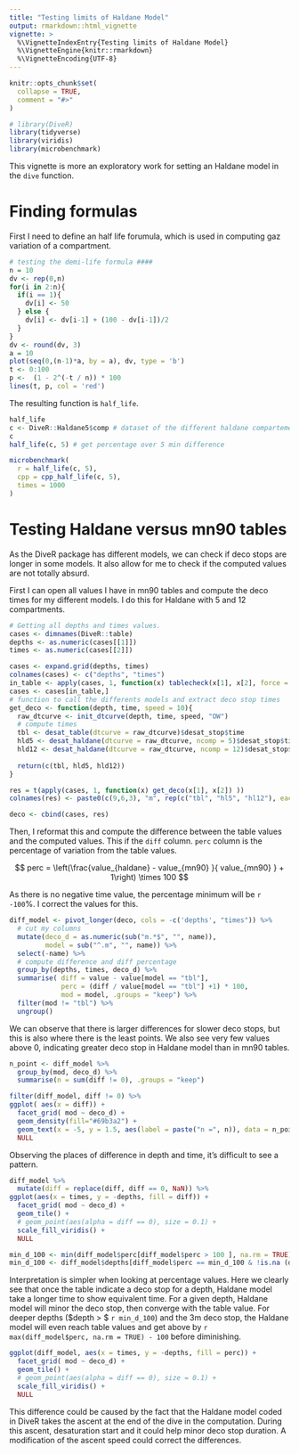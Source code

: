 ```yaml
---
title: "Testing limits of Haldane Model"
output: rmarkdown::html_vignette
vignette: >
  %\VignetteIndexEntry{Testing limits of Haldane Model}
  %\VignetteEngine{knitr::rmarkdown}
  %\VignetteEncoding{UTF-8}
---
```


```r
knitr::opts_chunk$set(
  collapse = TRUE,
  comment = "#>"
)
```

```r
# library(DiveR)
library(tidyverse)
library(viridis)
library(microbenchmark)
```

This vignette is more an exploratory work for setting an Haldane model in the `dive` function.


# Finding formulas

First I need to define an half life forumula, which is used in computing gaz variation of a compartment.

```r
# testing the demi-life formula ####
n = 10
dv <- rep(0,n)
for(i in 2:n){
  if(i == 1){
    dv[i] <- 50
  } else {
    dv[i] <- dv[i-1] + (100 - dv[i-1])/2
  }
}
dv <- round(dv, 3)
a = 10
plot(seq(0,(n-1)*a, by = a), dv, type = 'b')
t <- 0:100
p <-  (1 - 2^(-t / n)) * 100
lines(t, p, col = 'red')
```

The resulting function is `half_life`. 

```r
half_life
c <- DiveR::Haldane5$comp # dataset of the different haldane compartement models
c
half_life(c, 5) # get percentage over 5 min difference
```

```r
microbenchmark(
  r = half_life(c, 5),
  cpp = cpp_half_life(c, 5),
  times = 1000
)
```

# Testing Haldane versus mn90 tables

As the DiveR package has different models, we can check if deco stops are longer in some models. It also allow for me to check if the computed values are not totally absurd.

First I can open all values I have in mn90 tables and compute the deco times for my different models. I do this for Haldane with 5 and 12 compartments.

```r
# Getting all depths and times values.
cases <- dimnames(DiveR::table)
depths <- as.numeric(cases[[1]])
times <- as.numeric(cases[[2]])

cases <- expand.grid(depths, times)
colnames(cases) <- c("depths", "times")
in_table <- apply(cases, 1, function(x) tablecheck(x[1], x[2], force = TRUE))
cases <- cases[in_table,]
# function to call the differents models and extract deco stop times
get_deco <- function(depth, time, speed = 10){
  raw_dtcurve <- init_dtcurve(depth, time, speed, "OW")
  # compute times
  tbl <- desat_table(dtcurve = raw_dtcurve)$desat_stop$time
  hld5 <- desat_haldane(dtcurve = raw_dtcurve, ncomp = 5)$desat_stop$time
  hld12 <- desat_haldane(dtcurve = raw_dtcurve, ncomp = 12)$desat_stop$time
  
  return(c(tbl, hld5, hld12))
}

res = t(apply(cases, 1, function(x) get_deco(x[1], x[2]) ))
colnames(res) <- paste0(c(9,6,3), "m", rep(c("tbl", "hl5", "hl12"), each = 3))

deco <- cbind(cases, res)
```

Then, I reformat this and compute the difference between the table values and the computed values. This if the `diff` column. `perc` column is the percentage of variation from the table values.

$$
perc = \left(\frac{value_{haldane} - value_{mn90} }{ value_{mn90} } + 1\right) \times 100
$$

As there is no negative time value, the percentage minimum will be `r -100`\%. I correct the values for this. 

```r
diff_model <- pivot_longer(deco, cols = -c('depths', "times")) %>%
  # cut my columns
  mutate(deco_d = as.numeric(sub("m.*$", "", name)),
         model = sub("^.m", "", name)) %>%
  select(-name) %>%
  # compute difference and diff percentage
  group_by(depths, times, deco_d) %>%
  summarise( diff = value - value[model == "tbl"],
             perc = (diff / value[model == "tbl"] +1) * 100, 
             mod = model, .groups = "keep") %>%
  filter(mod != "tbl") %>%
  ungroup() 
```

We can observe that there is larger differences for slower deco stops, but this is also where there is the least points. We also see very few values above 0, indicating greater deco stop in Haldane model than in mn90 tables.

```r
n_point <- diff_model %>%
  group_by(mod, deco_d) %>%
  summarise(n = sum(diff != 0), .groups = "keep")

filter(diff_model, diff != 0) %>%
ggplot( aes(x = diff)) +
  facet_grid( mod ~ deco_d) +
  geom_density(fill="#69b3a2") +
  geom_text(x = -5, y = 1.5, aes(label = paste("n =", n)), data = n_point) +
  NULL
```

Observing the places of difference in depth and time, it's difficult to see a pattern.

```r
diff_model %>%
  mutate(diff = replace(diff, diff == 0, NaN)) %>%
ggplot(aes(x = times, y = -depths, fill = diff)) +
  facet_grid( mod ~ deco_d) +
  geom_tile() +
  # geom_point(aes(alpha = diff == 0), size = 0.1) +
  scale_fill_viridis() +
  NULL
```

```r
min_d_100 <- min(diff_model$perc[diff_model$perc > 100 ], na.rm = TRUE)
min_d_100 <- diff_model$depths[diff_model$perc == min_d_100 & !is.na (diff_model$perc)]
```


Interpretation is simpler when looking at percentage values. Here we clearly see that once the table indicate a deco stop for a depth, Haldane model take a longer time to show equivalent time. For a given depth, Haldane model will minor the deco stop, then converge with the table value. For deeper depths ($depth > $ `r min_d_100`) and the 3m deco stop, the Haldane model will even reach table values and get above by `r max(diff_model$perc, na.rm = TRUE) - 100` before diminishing.   

```r
ggplot(diff_model, aes(x = times, y = -depths, fill = perc)) +
  facet_grid( mod ~ deco_d) +
  geom_tile() +
  # geom_point(aes(alpha = diff == 0), size = 0.1) +
  scale_fill_viridis() +
  NULL
```

This difference could be caused by the fact that the Haldane model coded in DiveR takes the ascent at the end of the dive in the computation. During this ascent, desaturation start and it could help minor deco stop duration. A modification of the ascent speed could correct the differences.
